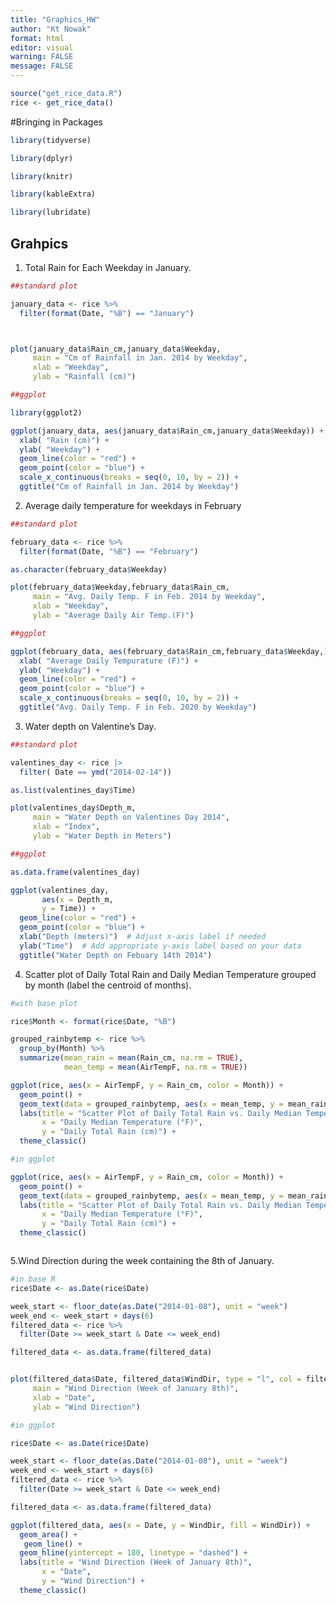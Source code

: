 ```yaml
---
title: "Graphics_HW"
author: "Kt Nowak"
format: html
editor: visual
warning: FALSE
message: FALSE
---
```


```r
source("get_rice_data.R")
rice <- get_rice_data()
```

#Bringing in Packages

```r
library(tidyverse)

library(dplyr)

library(knitr)

library(kableExtra)

library(lubridate)
```

## Grahpics

1.  Total Rain for Each Weekday in January.

```r

##standard plot

january_data <- rice %>%
  filter(format(Date, "%B") == "January")



plot(january_data$Rain_cm,january_data$Weekday,
     main = "Cm of Rainfall in Jan. 2014 by Weekday",
     xlab = "Weekday",
     ylab = "Rainfall (cm)")

```

```r

##ggplot

library(ggplot2)

ggplot(january_data, aes(january_data$Rain_cm,january_data$Weekday)) +
  xlab( "Rain (cm)") +
  ylab( "Weekday") +
  geom_line(color = "red") +
  geom_point(color = "blue") +
  scale_x_continuous(breaks = seq(0, 10, by = 2)) +
  ggtitle("Cm of Rainfall in Jan. 2014 by Weekday")


```

2.  Average daily temperature for weekdays in February

```r
##standard plot

february_data <- rice %>%
  filter(format(Date, "%B") == "February")
```

```r

as.character(february_data$Weekday)
```

```r

plot(february_data$Weekday,february_data$Rain_cm, 
     main = "Avg. Daily Temp. F in Feb. 2014 by Weekday",
     xlab = "Weekday",
     ylab = "Average Daily Air Temp.(F)")


```

```r

##ggplot

ggplot(february_data, aes(february_data$Rain_cm,february_data$Weekday,)) +
  xlab( "Average Daily Tempurature (F)") +
  ylab( "Weekday") +
  geom_line(color = "red") +
  geom_point(color = "blue") +
  scale_x_continuous(breaks = seq(0, 10, by = 2)) +
  ggtitle("Avg. Daily Temp. F in Feb. 2020 by Weekday")


```

3.  Water depth on Valentine's Day.

```r

##standard plot 

valentines_day <- rice |> 
  filter( Date == ymd("2014-02-14"))
```

```r

as.list(valentines_day$Time)
```


```r


plot(valentines_day$Depth_m, 
     main = "Water Depth on Valentines Day 2014",
     xlab = "Index",
     ylab = "Water Depth in Meters")

```

```r

##ggplot

as.data.frame(valentines_day)
```


```r

ggplot(valentines_day, 
       aes(x = Depth_m, 
       y = Time)) +  
  geom_line(color = "red") +
  geom_point(color = "blue") +
  xlab("Depth (meters)")  # Adjust x-axis label if needed
  ylab("Time")  # Add appropriate y-axis label based on your data
  ggtitle("Water Depth on Febuary 14th 2014")


```

4.  Scatter plot of Daily Total Rain and Daily Median Temperature grouped by month (label the centroid of months).

```r
#with base plot 

rice$Month <- format(rice$Date, "%B")

grouped_rainbytemp <- rice %>%
  group_by(Month) %>%
  summarize(mean_rain = mean(Rain_cm, na.rm = TRUE),
            mean_temp = mean(AirTempF, na.rm = TRUE))

ggplot(rice, aes(x = AirTempF, y = Rain_cm, color = Month)) +
  geom_point() +
  geom_text(data = grouped_rainbytemp, aes(x = mean_temp, y = mean_rain, label = Month), vjust = -1) +
  labs(title = "Scatter Plot of Daily Total Rain vs. Daily Median Temperature",
       x = "Daily Median Temperature (°F)",
       y = "Daily Total Rain (cm)") +
  theme_classic()


```

```r
#in ggplot

ggplot(rice, aes(x = AirTempF, y = Rain_cm, color = Month)) +
  geom_point() +
  geom_text(data = grouped_rainbytemp, aes(x = mean_temp, y = mean_rain, label = Month), vjust = -1) +
  labs(title = "Scatter Plot of Daily Total Rain vs. Daily Median Temperature",
       x = "Daily Median Temperature (°F)",
       y = "Daily Total Rain (cm)") +
  theme_classic()



```

5.Wind Direction during the week containing the 8th of January.

```r

#in base R
rice$Date <- as.Date(rice$Date)

week_start <- floor_date(as.Date("2014-01-08"), unit = "week")
week_end <- week_start + days(6)
filtered_data <- rice %>%
  filter(Date >= week_start & Date <= week_end)

filtered_data <- as.data.frame(filtered_data)


plot(filtered_data$Date, filtered_data$WindDir, type = "l", col = filtered_data$WindDir,
     main = "Wind Direction (Week of January 8th)",
     xlab = "Date",
     ylab = "Wind Direction")


```

```r
#in ggplot 

rice$Date <- as.Date(rice$Date)

week_start <- floor_date(as.Date("2014-01-08"), unit = "week")
week_end <- week_start + days(6)
filtered_data <- rice %>%
  filter(Date >= week_start & Date <= week_end)

filtered_data <- as.data.frame(filtered_data)

ggplot(filtered_data, aes(x = Date, y = WindDir, fill = WindDir)) +
  geom_area() +
   geom_line() +
  geom_hline(yintercept = 180, linetype = "dashed") +
  labs(title = "Wind Direction (Week of January 8th)",
       x = "Date",
       y = "Wind Direction") +
  theme_classic()



```
